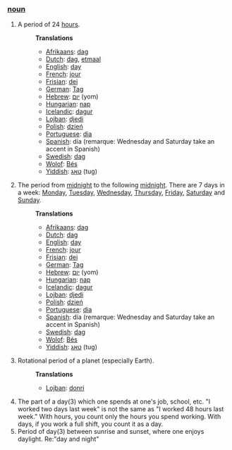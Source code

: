 ===[[noun]]===
#A period of 24 [[hour]]s.
#:'''Translations'''
#:*[[Afrikaans]]: [[dag]]
#:*[[Dutch]]: [[dag]], [[etmaal]]
#:*[[English]]: [[day]]
#:*[[French]]: [[jour]]
#:*[[Frisian]]: [[dei]]
#:*[[German]]: [[Tag]]
#:*[[Hebrew]]: [[יום]] (yom)
#:*[[Hungarian]]: [[nap]]
#:*[[Icelandic]]: [[dagur]]
#:*[[Lojban]]: [[djedi]]
#:*[[Polish]]: [[dzień]]
#:*[[Portuguese]]: [[dia]]
#:*[[Spanish]]: día (remarque: Wednesday and Saturday take an accent in Spanish)
#:*[[Swedish]]: [[dag]]
#:*[[Wolof]]: [[Bés]]
#:*[[Yiddish]]: [[טאָג]] (tug)
#The period from [[midnight]] to the following [[midnight]]. There are 7 days in a week: [[Monday]], [[Tuesday]], [[Wednesday]], [[Thursday]], [[Friday]], [[Saturday]] and [[Sunday]].
#:'''Translations'''
#:*[[Afrikaans]]: [[dag]]
#:*[[Dutch]]: [[dag]]
#:*[[English]]: [[day]]
#:*[[French]]: [[jour]]
#:*[[Frisian]]: [[dei]]
#:*[[German]]: [[Tag]]
#:*[[Hebrew]]: [[יום]] (yom)
#:*[[Hungarian]]: [[nap]]
#:*[[Icelandic]]: [[dagur]]
#:*[[Lojban]]: [[djedi]]
#:*[[Polish]]: [[dzień]]
#:*[[Portuguese]]: [[dia]]
#:*[[Spanish]]: día (remarque: Wednesday and Saturday take an accent in Spanish)
#:*[[Swedish]]: [[dag]]
#:*[[Wolof]]: [[Bés]]
#:*[[Yiddish]]: [[טאָג]] (tug)
#Rotational period of a planet (especially Earth).
#:'''Translations'''
#:*[[Lojban]]: [[donri]]
#The part of a day(3) which one spends at one's job, school, etc. "I worked two days last week" is not the same as "I worked 48 hours last week." With hours, you count only the hours you spend working. With days, if you work a full shift, you count it as a day.
#Period of day(3) between sunrise and sunset, where one enjoys daylight. Re:"day and night"